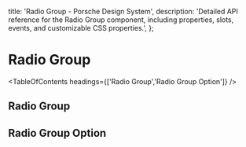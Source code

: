 
  title: 'Radio Group - Porsche Design System',
  description:
    'Detailed API reference for the Radio Group component, including properties, slots, events, and customizable CSS properties.',
};

# Radio Group <ComponentStatus tagName="p-radio-group"></ComponentStatus>

<TableOfContents headings={['Radio Group','Radio Group Option']} />

## Radio Group

<ComponentApi tagName="p-radio-group" showTableOfContents={false} />

## Radio Group Option

<ComponentApi tagName="p-radio-group-option" showTableOfContents={false} />
